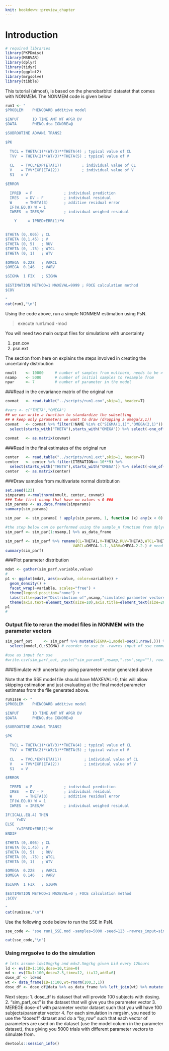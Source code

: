 ```yaml
---
knit: bookdown::preview_chapter
---
```


# Introduction {#intro}


```r
# required libraries
library(PKPDmisc)
library(MSBVAR)
library(dplyr)
library(tidyr)
library(ggplot2)
library(mrgsolve)
library(tibble)
```

This tutorial (almost), is based on the phenobarbitol datastet that comes with NONMEM. The NONMEM code is given below

```r
run1 <- "
$PROBLEM    PHENOBARB additive model

$INPUT      ID TIME AMT WT APGR DV
$DATA       PHENO.dta IGNORE=@

$SUBROUTINE ADVAN1 TRANS2

$PK

  TVCL = THETA(1)*(WT/3)**THETA(4) ; typical value of CL
  TVV  = THETA(2)*(WT/3)**THETA(5) ; typical value of V
  
  CL   = TVCL*EXP(ETA(1))         ; individual value of CL
  V    = TVV*EXP(ETA(2))          ; individual value of V
  S1   = V

$ERROR

  IPRED  = F              ; individual prediction
  IRES   = DV - F         ; individual residual
  W      = THETA(3)       ; additive residual error
  IF(W.EQ.0) W = 1
  IWRES  = IRES/W         ; individual weighed residual

    Y     = IPRED+ERR(1)*W


$THETA (0,.005) ; CL
$THETA (0,1.45) ; V
$THETA (0, 5)   ; RUV
$THETA (0, .75) ; WTCL
$THETA (0, 1)   ; WTV

$OMEGA  0.228   ; VARCL
$OMEGA  0.146   ; VARV

$SIGMA  1 FIX   ; SIGMA

$ESTIMATION METHOD=1 MAXEVAL=9999 ; FOCE calculation method
$COV

"
cat(run1,"\n")
```

Using the code above, run a simple NONMEM estimation using PsN.

> execute run1.mod -mod

You will need two main output files for simulations with uncertainty

1. psn.cov
2. psn.ext

The section from here on explains the steps involved in creating the uncertainty distribution

```r
nmult    <- 10000     # number of samples from multnorm, needs to be > NSAMP because we have to throw away negative values
nsamp    <- 5000      # number of initial samples to resample from
npar     <- 7         # number of parameter in the model

```

###Read in the covariance matrix of the original run

```r
covmat   <- read.table("../scripts/run1.cov",skip=1, header=T)          # covariance matrix

#vars <- c("THETA","OMEGA")
## we can write a function to standardize the subsetting
## # keep only parameters we want to draw (dropping a omega(2,1))
covmat   <- covmat %>% filter(!NAME %in% c("SIGMA(1,1)","OMEGA(2,1)")) %>% 
  select(starts_with("THETA"),starts_with("OMEGA")) %>% select(-one_of("OMEGA.2.1."))
  
covmat   <- as.matrix(covmat)    
```

###Read in the final estimates of the original run

```r
center   <- read.table("../scripts/run1.ext",skip=1, header=T)          # final estimates 
center   <- center %>% filter(ITERATION==-10**9) %>% 
  select(starts_with("THETA"),starts_with("OMEGA")) %>% select(-one_of("OMEGA.2.1.")) # keep only row with final estimates
center   <- as.matrix(center) 

```

###Draw samples from multivariate normal distribution

```r
set.seed(123)
simparams <-rmultnorm(nmult, center, covmat)
### Take first nsamp that have no values < 0 ###
sim_params <- as.data.frame(simparams)
summary(sim_params)

sim_par  <- sim_params[ ! apply(sim_params, 1, function (x) any(x < 0) ), ]  # remove all rows for which at least 1 value is < 0

#the step below can be performed using the sample_n function from dplyr too.. I am just keeping it simple for understanding now
sim_parf <- sim_par[1:nsamp,] %>% as_data_frame                                                # take the desired number of samples  

sim_parf <- sim_parf %>% rename(CL=THETA1,V=THETA2,RUV=THETA3,WTCL=THETA4,WTV=THETA5,
                              VARCL=OMEGA.1.1.,VARV=OMEGA.2.2.) # need to match ;NAME in .mod
summary(sim_parf)

```

###Plot parameter distribution

```r
mdat <- gather(sim_parf,variable,value)
# 
p1 <- ggplot(mdat, aes(x=value, color=variable)) +
  geom_density() +
  facet_wrap(~variable, scales="free") +
  theme(legend.position="none") +
  labs(title=paste("Distribution of",nsamp,"simulated parameter vectors"),x="Parameter value",y="Density") +
  theme(axis.text=element_text(size=10),axis.title=element_text(size=20),title=element_text(size=20),legend.text=element_text(size=20),strip.text=element_text(size=17))
p1
#
```

### Output file to rerun the model files in NONMEM with the parameter vectors

```r
sim_parf_out     <- sim_parf %>% mutate(SIGMA=1,model=seq(1,nrow(.))) %>% # add sigma vector/sample number
  select(model,CL:SIGMA) # reorder to use in -rawres_input of sse command in PsN

#use as input for sse
#write.csv(sim_parf_out, paste("sim_paramsR",nsamp,".csv",sep=""), row.names=FALSE)
```

###Simulate with uncertainty using parameter vector generated above

Note that the SSE model file should have MAXEVAL=0, this will allow skipping estimation and just evaluating at the final model parameter estimates from the file generated above.
```r
run1sse <- "
$PROBLEM    PHENOBARB additive model

$INPUT      ID TIME AMT WT APGR DV
$DATA       PHENO.dta IGNORE=@

$SUBROUTINE ADVAN1 TRANS2

$PK

  TVCL = THETA(1)*(WT/3)**THETA(4) ; typical value of CL
  TVV  = THETA(2)*(WT/3)**THETA(5) ; typical value of V
  
  CL   = TVCL*EXP(ETA(1))          ; individual value of CL
  V    = TVV*EXP(ETA(2))           ; individual value of V
  S1   = V

$ERROR

  IPRED  = F              ; individual prediction
  IRES   = DV - F         ; individual residual
  W      = THETA(3)       ; additive residual error
  IF(W.EQ.0) W = 1
  IWRES  = IRES/W         ; individual weighed residual

IF(ICALL.EQ.4) THEN
     Y=DV
ELSE
     Y=IPRED+ERR(1)*W
ENDIF

$THETA (0,.005) ; CL
$THETA (0,1.45) ; V
$THETA (0, 5)   ; RUV
$THETA (0, .75) ; WTCL
$THETA (0, 1)   ; WTV

$OMEGA  0.228   ; VARCL
$OMEGA  0.146   ; VARV

$SIGMA  1 FIX   ; SIGMA

$ESTIMATION METHOD=1 MAXEVAL=0 ; FOCE calculation method
;$COV

"
cat(run1sse,"\n")
```

Use the following code below to run the SSE in PsN.

```r
sse_code <- "sse run1_SSE.mod -samples=5000 -seed=123 -rawres_input=sim_paramsR5000.csv - offset_rawres=0"

cat(sse_code,"\n")
```

### Using mrgsolve to do the simulation

```r
# lets assume ld=10mg/kg and md=2.5mg/kg given bid every 12hours
ld <- ev(ID=1:100,dose=10,time=0)
md <- ev(ID=1:100,dose=2.5,time=12, ii=12,addl=6)
dose_df <- ld+md 
wt <- data_frame(ID=1:100,wt=rnorm(100,3,1))
dose_df <- dose_df@data %>% as_data_frame %>% left_join(wt) %>% mutate(amt=round(dose*wt,2))

```

Next steps:
1. dose_df is dataset that will provide 100 subjects with dosing. 
2. "sim_parf_out" is the dataset that will give you the parameter vector
3. MEREGE dose-df with parameter vector dataset such that you will have 100 subjects/parameter vector
4. For each simulation in mrgsim, you need to use the "dosedf" dataset and do a "by_row" such that each vector of parameters are used on the dataset (use the model column in the parameter dataset), thus giving you 5000 trials with different parameter vectors to simulate from.




```r
devtools::session_info()
```